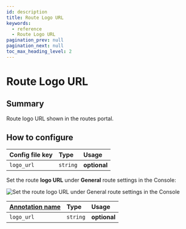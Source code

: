 ```yaml
---
id: description
title: Route Logo URL
keywords:
  - reference
  - Route Logo URL
pagination_prev: null
pagination_next: null
toc_max_heading_level: 2
---
```



# Route Logo URL

## Summary

Route logo URL shown in the routes portal.

## How to configure

<Tabs>
<TabItem value="Core" label="Core">

| **Config file key** | **Type** | **Usage**    |
| :------------------ | :------- | :----------- |
| `logo_url`          | `string` | **optional** |

</TabItem>
<TabItem value="Enterprise" label="Enterprise">

Set the route **logo URL** under **General** route settings in the Console:

![Set the route **logo URL** under **General** route settings in the Console](../img/routes/route-description.png)

</TabItem>
<TabItem value="Kubernetes" label="Kubernetes">

| **[Annotation name](/docs/deploy/k8s/ingress#set-ingress-annotations)** | **Type** | **Usage** |
| :-- | :-- | :-- |
| `logo_url` | `string` | **optional** |

</TabItem>
</Tabs>

